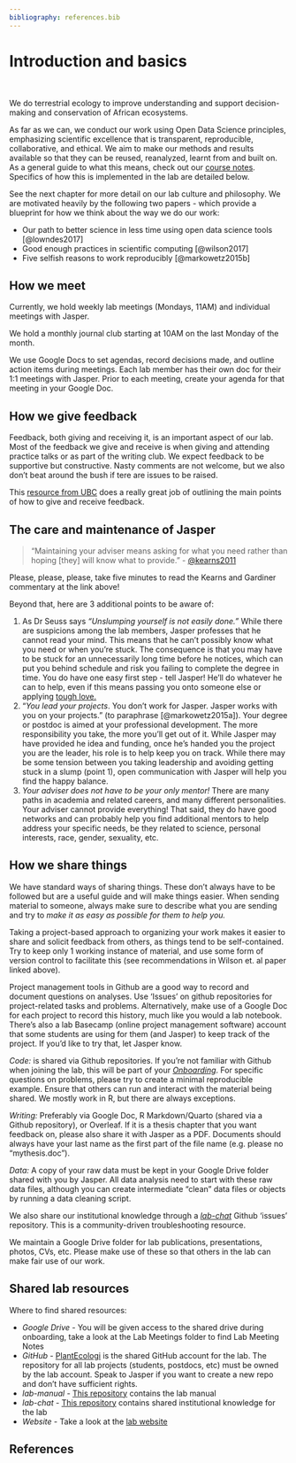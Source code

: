 ```yaml
---
bibliography: references.bib
---
```


# Introduction and basics {#intro}

<br>

We do terrestrial ecology to improve understanding and support decision-making and conservation of African ecosystems. 

As far as we can, we conduct our work using Open Data Science principles, emphasizing scientific excellence that is transparent, reproducible, collaborative, and ethical. We aim to make our methods and results available so that they can be reused, reanalyzed, learnt from and built on. As a general guide to what this means, check out our [course notes](https://jslingsby.github.io/data-management/). Specifics of how this is implemented in the lab are detailed below.

See the next chapter for more detail on our lab culture and philosophy. We are motivated heavily by the following two papers - which provide a blueprint for how we think about the way we do our work:

- Our path to better science in less time using open data science tools [@lowndes2017]
- Good enough practices in scientific computing [@wilson2017]
- Five selfish reasons to work reproducibly [@markowetz2015b]


## How we meet

Currently, we hold weekly lab meetings (Mondays, 11AM) and individual meetings with Jasper.

We hold a monthly journal club starting at 10AM on the last Monday of the month.

We use Google Docs to set agendas, record decisions made, and outline action items during meetings. Each lab member has their own doc for their 1:1 meetings with Jasper. Prior to each meeting, create your agenda for that meeting in your Google Doc.

## How we give feedback

Feedback, both giving and receiving it, is an important aspect of our lab. Most of the feedback we give and receive is when giving and attending practice talks or as part of the writing club. We expect feedback to be supportive but constructive. Nasty comments are not welcome, but we also don't beat around the bush if tere are issues to be raised.

This [resource from UBC](https://scwrl.ubc.ca/stem-writing-resources/strategies-for-writing/peer-review/) does a really great job of outlining the main points of how to give and receive feedback.

## The care and maintenance of Jasper

> "Maintaining your adviser means asking for what you need rather than hoping [they] will know what to provide." - [@kearns2011](http://dx.doi.org/10.1038/nj7331-570a) 

Please, please, please, take five minutes to read the Kearns and Gardiner commentary at the link above!

Beyond that, here are 3 additional points to be aware of:

1. As Dr Seuss says *"Unslumping yourself is not easily done."* While there are suspicions among the lab members, Jasper professes that he cannot read your mind. This means that he can't possibly know what you need or when you're stuck. The consequence is that you may have to be stuck for an unnecessarily long time before he notices, which can put you behind schedule and risk you failing to complete the degree in time. You do have one easy first step - tell Jasper! He'll do whatever he can to help, even if this means passing you onto someone else or applying [tough love.](https://en.wikipedia.org/wiki/Tough_love)
2. "*You lead your projects*. You don't work for Jasper. Jasper works with you on your projects." (to paraphrase [@markowetz2015a]). Your degree or postdoc is aimed at your professional development. The more responsibility you take, the more you'll get out of it. While Jasper may have provided he idea and funding, once he's handed you the project you are the leader, his role is to help keep you on track. While there may be some tension between you taking leadership and avoiding getting stuck in a slump (point 1), open communication with Jasper will help you find the happy balance.
3. *Your adviser does not have to be your only mentor!* There are many paths in academia and related careers, and many different personalities. Your adviser cannot provide everything! That said, they do have good networks and can probably help you find additional mentors to help address your specific needs, be they related to science, personal interests, race, gender, sexuality, etc.

## How we share things

We have standard ways of sharing things. These don't always have to be followed but are a useful guide and will make things easier. When sending material to someone, always make sure to describe what you are sending and try to *make it as easy as possible for them to help you.*

Taking a project-based approach to organizing your work makes it easier to share and solicit feedback from others, as things tend to be self-contained. Try to keep only 1 working instance of material, and use some form of version control to facilitate this (see recommendations in Wilson et. al paper linked above).

Project management tools in Github are a good way to record and document questions on analyses. Use 'Issues' on github repositories for project-related tasks and problems. Alternatively, make use of a Google Doc for each project to record this history, much like you would a lab notebook. There's also a lab Basecamp (online project management software) account that some students are using for them (and Jasper) to keep track of the project. If you'd like to try that, let Jasper know.

*Code:* is shared via Github repositories. If you're not familiar with Github when joining the lab, this will be part of your [*Onboarding*](https://jslingsby.github.io/04-onboarding.html). For specific questions on problems, please try to create a minimal reproducible example. Ensure that others can run and interact with the material being shared. We mostly work in R, but there are always exceptions.

*Writing:* Preferably via Google Doc, R Markdown/Quarto (shared via a Github repository), or Overleaf. If it is a thesis chapter that you want feedback on, please also share it with Jasper as a PDF. Documents should always have your last name as the first part of the file name (e.g. please no "mythesis.doc").

*Data:* A copy of your raw data must be kept in your Google Drive folder shared with you by Jasper. All data analysis need to start with these raw data files, although you can create intermediate "clean" data files or objects by running a data cleaning script. 

We also share our institutional knowledge through a [*lab-chat*](https://github.com/PlantEcologi/lab-chat/) Github 'issues' repository. This is a community-driven troubleshooting resource.

We maintain a Google Drive folder for lab publications, presentations, photos, CVs, etc. Please make use of these so that others in the lab can make fair use of our work.

## Shared lab resources

Where to find shared resources: 

- *Google Drive* - You will be given access to the shared drive during onboarding, take a look at the Lab Meetings folder to find Lab Meeting Notes
- *GitHub* - [PlantEcologi](https://github.com/PlantEcologi) is the shared GitHub account for the lab. The repository for all lab projects (students, postdocs, etc) must be owned by the lab account. Speak to Jasper if you want to create a new repo and don't have sufficient rights. 
- *lab-manual* - [This repository](https://github.com/jslingsby/lab-manual) contains the lab manual
- *lab-chat* - [This repository](https://github.com/PlantEcologi/lab-chat/) contains shared institutional knowledge for the lab
- *Website* - Take a look at the [lab website](http://plantecolo.gy/)

## References

